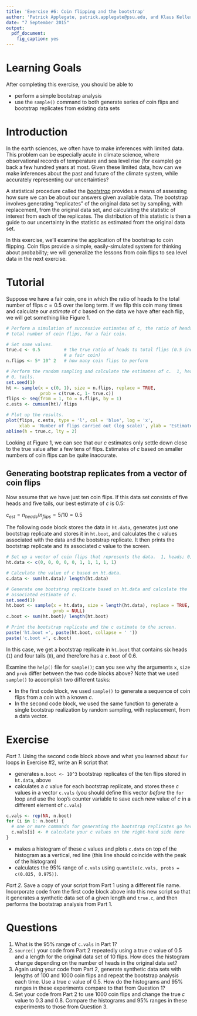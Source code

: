 ```yaml
---
title: 'Exercise #6: Coin flipping and the bootstrap'
author: 'Patrick Applegate, patrick.applegate@psu.edu, and Klaus Keller, klaus@psu.edu'
date: "7 September 2015"
output:
  pdf_document:
    fig_caption: yes
---
```


<!-- Copyright 2015 by the Authors -->

<!-- This file is part of Risk Analysis in the Earth Sciences: A Lab Manual with Exercises in R. -->

<!-- This e-textbook is free software: you can redistribute it and/or modify it under the terms of the GNU General Public License as published by the Free Software Foundation, either version 3 of the License, or (at your option) any later version. -->

<!-- This e-textbook is distributed in the hope that it will be useful, but WITHOUT ANY WARRANTY; without even the implied warranty of MERCHANTABILITY or FITNESS FOR A PARTICULAR PURPOSE.  See the GNU General Public License for more details. -->

<!-- You should have received a copy of the GNU General Public License along with this e-textbook.  If not, see <http://www.gnu.org/licenses/>. -->

# Learning Goals

After completing this exercise, you should be able to

* perform a simple bootstrap analysis
* use the `sample()` command to both generate series of coin flips and bootstrap replicates from existing data sets

# Introduction

In the earth sciences, we often have to make inferences with limited data.  This problem can be especially acute in climate science, where observational records of temperature and sea level rise (for example) go back a few hundred years at most.  Given these limited data, how can we make inferences about the past and future of the climate system, while accurately representing our uncertainties?  

A statistical procedure called the [*bootstrap*](https://en.wikipedia.org/wiki/Bootstrapping_(statistics)) provides a means of assessing how sure we can be about our answers given available data.  The bootstrap involves generating "replicates" of the original data set by sampling, with replacement, from the original data set, and calculating the statistic of interest from each of the replicates.  The distribution of this statistic is then a guide to our uncertainty in the statistic as estimated from the original data set.  

In this exercise, we'll examine the application of the bootstrap to coin flipping.  Coin flips provide a simple, easily-simulated system for thinking about probability; we will generalize the lessons from coin flips to sea level data in the next exercise.  

# Tutorial

Suppose we have a fair coin, one in which the ratio of heads to the total number of flips $c = 0.5$ over the long term.  If we flip this coin many times and calculate our *estimate* of $c$ based on the data we have after each flip, we will get something like Figure 1.  

```r
# Perform a simulation of successive estimates of c, the ratio of heads to the
# total number of coin flips, for a fair coin.  

# Set some values.  
true.c <- 0.5         # the true ratio of heads to total flips (0.5 indicates
                      # a fair coin)
n.flips <- 5* 10^ 2   # how many coin flips to perform

# Perform the random sampling and calculate the estimates of c.  1, heads; 
# 0, tails.  
set.seed(1)
ht <- sample(x = c(0, 1), size = n.flips, replace = TRUE, 
             prob = c(true.c, 1- true.c))
flips <- seq(from = 1, to = n.flips, by = 1)
c.ests <- cumsum(ht)/ flips

# Plot up the results.  
plot(flips, c.ests, type = 'l', col = 'blue', log = 'x', 
     xlab = 'Number of flips carried out (log scale)', ylab = 'Estimates of c')
abline(h = true.c, lty = 2)
```

Looking at Figure 1, we can see that our $c$ estimates only settle down close to the true value after a few tens of flips.  Estimates of $c$ based on smaller numbers of coin flips can be quite inaccurate.  

## Generating bootstrap replicates from a vector of coin flips

Now assume that we have just ten coin flips.  If this data set consists of five heads and five tails, our best estimate of $c$ is 0.5: 

$c_{est} = n_{heads}/n_{flips} = 5/ 10 = 0.5$

The following code block stores the data in `ht.data`, generates just one bootstrap replicate and stores it in `ht.boot`, and calculates the $c$ values associated with the data and the bootstrap replicate.   It then prints the bootstrap replicate and its associated $c$ value to the screen.  

```r
# Set up a vector of coin flips that represents the data.  1, heads; 0, tails.  
ht.data <- c(0, 0, 0, 0, 0, 1, 1, 1, 1, 1)

# Calculate the value of c based on ht.data.  
c.data <- sum(ht.data)/ length(ht.data)

# Generate one bootstrap replicate based on ht.data and calculate the 
# associated estimate of c.  
set.seed(1)
ht.boot <- sample(x = ht.data, size = length(ht.data), replace = TRUE, 
                  prob = NULL)
c.boot <- sum(ht.boot)/ length(ht.boot)

# Print the bootstrap replicate and the c estimate to the screen.  
paste('ht.boot =', paste(ht.boot, collapse = ' '))
paste('c.boot =', c.boot)
```

In this case, we get a bootstrap replicate in `ht.boot` that contains six heads (`1`) and four tails (`0`), and therefore has a `c.boot` of 0.6.  

Examine the `help()` file for `sample()`; can you see why the arguments `x`, `size` and `prob` differ between the two code blocks above?  Note that we used `sample()` to accomplish two different tasks:

* In the first code block, we used `sample()` to generate a sequence of coin flips from a coin with a known $c$.
* In the second code block, we used the same function to generate a single bootstrap realization by random sampling, with replacement, from a data vector.  

# Exercise

*Part 1.*  Using the second code block above and what you learned about `for` loops in Exercise #2, write an R script that

* generates `n.boot <- 10^3` bootstrap replicates of the ten flips stored in `ht.data`, above
* calculates a $c$ value for each bootstrap replicate, and stores these $c$ values in a vector `c.vals` (you should define this vector *before* the `for` loop and use the loop's counter variable to save each new value of $c$ in a different element of `c.vals`)

```r
c.vals <- rep(NA, n.boot)
for (i in 1: n.boot) {
  # one or more commands for generating the bootstrap replicates go here
  c.vals[i] <- # calculate your c values on the right-hand side here
}
```

* makes a histogram of these $c$ values and plots `c.data` on top of the histogram as a vertical, red line (this line should coincide with the peak of the histogram)
* calculates the 95% range of `c.vals` using `quantile(c.vals, probs = c(0.025, 0.975))`.

*Part 2.*  Save a copy of your script from Part 1 using a different file name.  Incorporate code from the first code block above into this new script so that it generates a synthetic data set of a given length and `true.c`, and then performs the bootstrap analysis from Part 1.  

# Questions

1. What is the 95% range of `c.vals` in Part 1?
2. `source()` your code from Part 2 repeatedly using a true $c$ value of 0.5 and a length for the original data set of 10 flips.  How does the histogram change depending on the number of heads in the original data set?
3. Again using your code from Part 2, generate synthetic data sets with lengths of 100 and 1000 coin flips and repeat the bootstrap analysis each time.  Use a true $c$ value of 0.5.  How do the histograms and 95% ranges in these experiments compare to that from Question 1?
4. Set your code from Part 2 to use 1000 coin flips and change the true $c$ value to 0.3 and 0.8.  Compare the histograms and 95% ranges in these experiments to those from Question 3.  